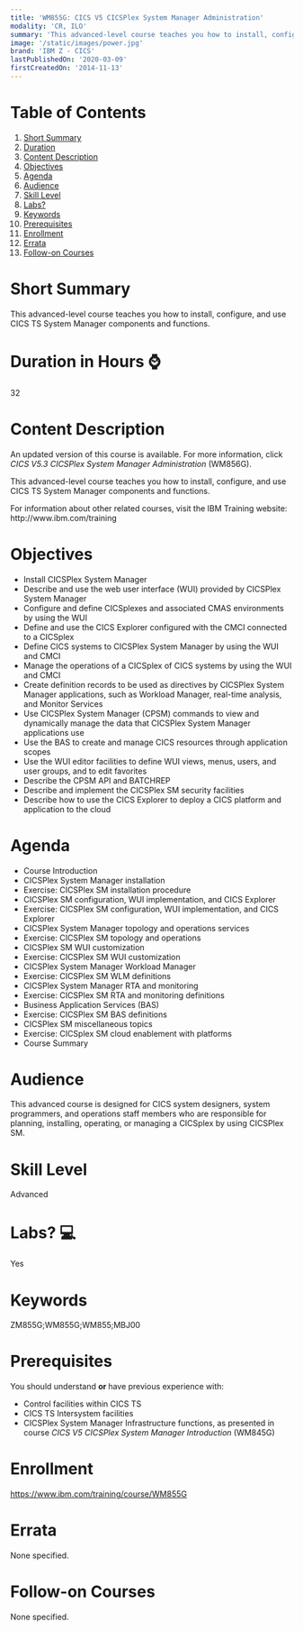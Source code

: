 ```yaml
---
title: 'WM855G: CICS V5 CICSPlex System Manager Administration'
modality: 'CR, ILO'
summary: 'This advanced-level course teaches you how to install, configure, and use CICS TS System Manager components and functions.'
image: '/static/images/power.jpg'
brand: 'IBM Z - CICS'
lastPublishedOn: '2020-03-09'
firstCreatedOn: '2014-11-13'
---
```

# Table of Contents
1.  [Short Summary](#short-summary)
2.  [Duration](#duration-in-hours-)
3.  [Content Description](#content-description)
4.  [Objectives](#objectives)
5.  [Agenda](#agenda)
6.  [Audience](#audience)
7.  [Skill Level](#skill-level)
8.  [Labs?](#labs-)
9.  [Keywords](#keywords)
10. [Prerequisites](#prerequisites)
11. [Enrollment](#enrollment)
12. [Errata](#errata)
13. [Follow-on Courses](#follow-on-courses)

# Short Summary
This advanced-level course teaches you how to install, configure, and use CICS TS System Manager components and functions.

# Duration in Hours ⌚
32

# Content Description
<p>An updated version of this course is available. For more information, click <em>CICS V5.3 CICSPlex System Manager Administration </em>(WM856G).</p>

<p>This advanced-level course teaches you how to install, configure, and use CICS TS System Manager components and functions.</p>

<p>For information about other related courses, visit the IBM Training website:<br />
http://www.ibm.com/training</p>

# Objectives
<ul>
	<li>Install CICSPlex System Manager</li>
	<li>Describe and use the web user interface (WUI) provided by CICSPlex System Manager</li>
	<li>Configure and define CICSplexes and associated CMAS environments by using the WUI</li>
	<li>Define and use the CICS Explorer configured with the CMCI connected to a CICSplex</li>
	<li>Define CICS systems to CICSPlex System Manager by using the WUI and CMCI</li>
	<li>Manage the operations of a CICSplex of CICS systems by using the WUI and CMCI</li>
	<li>Create definition records to be used as directives by CICSPlex System Manager applications, such as Workload Manager, real-time analysis, and Monitor Services</li>
	<li>Use CICSPlex System Manager (CPSM) commands to view and dynamically manage the data that CICSPlex System Manager applications use</li>
	<li>Use the BAS to create and manage CICS resources through application scopes</li>
	<li>Use the WUI editor facilities to define WUI views, menus, users, and user groups, and to edit favorites</li>
	<li>Describe the CPSM API and BATCHREP</li>
	<li>Describe and implement the CICSPlex SM security facilities</li>
	<li>Describe how to use the CICS Explorer to deploy a CICS platform and application to the cloud</li>
</ul>

# Agenda
<ul><li>Course Introduction</li><li>CICSPlex System Manager installation</li><li>Exercise: CICSPlex SM installation procedure</li><li>CICSPlex SM configuration, WUI implementation, and CICS Explorer</li><li>Exercise: CICSPlex SM configuration, WUI implementation, and CICS Explorer</li><li>CICSPlex System Manager topology and operations services</li><li>Exercise: CICSPlex SM topology and operations</li><li>CICSPlex SM WUI customization</li><li>Exercise: CICSPlex SM WUI customization</li><li>CICSPlex System Manager Workload Manager</li><li>Exercise: CICSPlex SM WLM definitions</li><li>CICSPlex System Manager RTA and monitoring</li><li>Exercise: CICSPlex SM RTA and monitoring definitions</li><li>Business Application Services (BAS)</li><li>Exercise: CICSPlex SM BAS definitions</li><li>CICSPlex SM miscellaneous topics</li><li>Exercise: CICSplex SM cloud enablement with platforms</li><li>Course Summary</li></ul>

# Audience
<p>This advanced course is designed for CICS system designers, system programmers, and operations staff members who are responsible for planning, installing, operating, or managing a CICSplex by using CICSPlex SM.</p>

# Skill Level
Advanced

# Labs? 💻
Yes

# Keywords
ZM855G;WM855G;WM855;MBJ00

# Prerequisites
<p>You should understand <strong>or </strong>have previous experience with:</p>

<ul>
	<li>Control facilities within CICS TS</li>
	<li>CICS TS Intersystem facilities</li>
	<li>CICSPlex System Manager Infrastructure functions, as presented in course <em>CICS V5 CICSPlex System Manager Introduction </em>(WM845G)</li>
</ul>

# Enrollment
https://www.ibm.com/training/course/WM855G

# Errata
None specified.

# Follow-on Courses
None specified.


